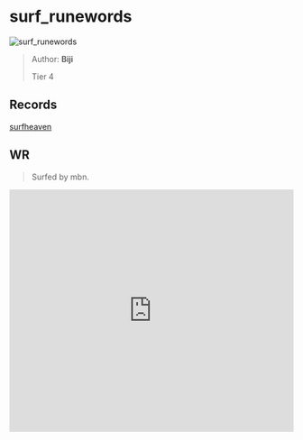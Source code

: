 
# surf_runewords

![surf_runewords](https://raw.githubusercontent.com/Sayt123/SurfMapPics/Maps-and-bonuses/csgo/surf_runewords.jpg)

> Author: **Biji**
>
> Tier 4

## Records

[surfheaven](https://surfheaven.eu/map/surf_runewords)

## WR

> Surfed by mbn.

<iframe
width="100%"
height="430"
src="https://www.youtube.com/embed/QI_IBp20_Sc"
frameborder="0"
allow="accelerometer; autoplay; clipboard-write; encrypted-media; gyroscope; picture-in-picture"
allowFullScreen
/>

```md

[Surf Timer] - twitch.tv/mbnlol finished in 01:44:89 (WR -00:01:18). Improving by 00:01:38
[Surf Timer] - twitch.tv/mbnlol beat the map record! Rank: 1/601

Previous WR holder: levi


```
                